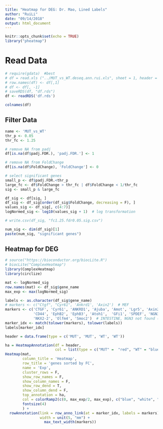 ```yaml
---
title: "Heatmap for DEG: Dr. Mao, Lined Labels"
author: "RuiLi"
date: "09/14/2018"
output: html_document
---
```


```r
knitr::opts_chunk$set(echo = TRUE)
library("pheatmap")
```

# Read Data
```r
# require(gdata)  #best
# df = read.xls ("../MUT_vs_WT.deseq.ann.rui.xls", sheet = 1, header = TRUE)
# row.names(df) <- df[,1]
# df <- df[, -1]
# saveRDS(df, "df.rds")
df <- readRDS('df.rds')

colnames(df)
```

## Filter Data
```r
name <- 'MUT_vs_WT'
thr_p <- 0.05
thr_fc <- 1.25
```

```r
# remove NA from padj
df[is.na(df$padj.FDR.), 'padj.FDR.'] <- 1  

# remove NA from FoldChange
df[is.na(df$FoldChange), 'FoldChange'] <- 0 

# select significant genes
small_p <- df$padj.FDR.<thr_p
large_fc <- df$FoldChange > thr_fc | df$FoldChange < 1/thr_fc
sig <- small_p & large_fc

df_sig <- df[sig, ]
df_sig <- df_sig[order(df_sig$FoldChange, decreasing = F), ]
values_sig <- df_sig[, c(4:7)]
logNormed_sig <- log10(values_sig + 1)  # log transformation

# write.csv(df_sig, "fc1.25.fdr0.05.sig.csv")

num_sig <- dim(df_sig)[1]
paste(num_sig, "significant genes")
```


## Heatmap for DEG 
```r
# source("https://bioconductor.org/biocLite.R")
# biocLite("ComplexHeatmap")
library(ComplexHeatmap)
library(circlize)

mat <- logNormed_sig
row.names(mat) <- df_sig$gene_name
max_exp <- max(logNormed_sig)

labels <- as.character(df_sig$gene_name)
# markers <- c("Ctgf", "Cyr61", 'Ankrd1', 'Axin2')  # MEF
markers <- c('CTGF', 'Cyr61', 'ANKRD1', 'Ajuba', 'Amot', 'Lgr5', 'Axin2', 
             'CD44', 'EphB2', 'EphB3', 'Atoh1',  'GFi1', 'SPDEF', 'NGN3', 
             'NKX2-2', 'Olfm4', 'Smoc2')  # INTESTINE, NGN3 not found (alias tested)
marker_idx <- match(tolower(markers), tolower(labels))
labels[marker_idx]

header = data.frame(type = c('MUT', 'MUT', 'WT', 'WT'))

ha = HeatmapAnnotation(df = header,  
                       col = list(type = c("MUT" =  "red", "WT" = "blue")))
Heatmap(mat, 
        column_title = 'Heatmap',
        row_title = 'genes sorted by FC',
        name = 'Exp',
        cluster_rows = F,
        show_row_names = F,
        show_column_names = F,
        show_row_dend = T, 
        show_column_dend = F,
        top_annotation = ha, 
        col = colorRamp2(c(0, max_exp/2, max_exp), c("blue", "white", "red")), 
        fontsize(4)
        ) + 
  rowAnnotation(link = row_anno_link(at = marker_idx, labels = markers),
                width = unit(5, "mm") + 
                  max_text_width(markers))

```

